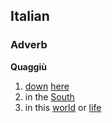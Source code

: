 ==Italian==
===Adverb===
'''Quaggiù'''
#[[down]] [[here]]
#in the [[South]]
#in this [[world]] or [[life]]